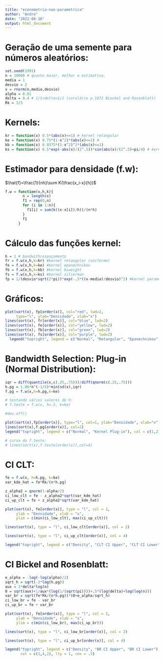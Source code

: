 ---
title: "econometria-nao-parametrica"
author: "André"
date: "2022-08-16"
output: html_document
---

# Geração de uma semente para números aleatórios:

```{r}
set.seed(1991)
n = 10000 # quanto maior, melhor a estimativa.
media = 1
desvio = 2
x = rnorm(n,media,desvio)
alpha = 0.01
delta = 0.4 # 1/S<delta<1/2 (corolário p.1072 Biockel and Rosenblatt)
Rk = 3/5
```

# Kernels:

```{r}
kr = function(x) 0.5*(abs(x)<=1) # kernel retangular
ke = function(x) 0.75*(1-x^2)*(abs(x)<=1) # 
kb = function(x) 0.9375*(1-x^2)^2*(abs(x)<=1)
ks = function(x) 0.5*exp(-abs(x)/(2^.5))*sin(abs(x)/(2^.5)+pi/4) # kernel silverman 1986

```


# Estimador para densidade (f.w):

$\hat{f}=\frac{1}{nh}\sum K(\frac{x_i-x}{h})$

```{r}
f.w = function(x,h,k){
        n = length(x)
        f1 = rep(0,n)
        for (i in 1:n){
          f1[i] = sum(k((x-x[i])/h))/(n*h)
        }
        f1
      }
```

# Cálculo das funções kernel:

```{r}
h = 1 # bandwith/espaçamento
fr = f.w(x,h,k=kr) #kernel retangular (uniforme)
fe = f.w(x,h,k=ke) #kernel epanechnikov
fb = f.w(x,h,k=kb) #kernel biweight
fs = f.w(x,h,k=ks) #kernel silverman
fp = 1/(desvio*sqrt(2*pi))*exp(-.5*((x-media)/desvio)^2) #kernel paramétrico (gaussiano)

```

# Gráficos:

```{r}
plot(sort(x), fp[order(x)], col="red", lwd=2, 
     type="l", ylab="Densidade", xlab="x")
lines(sort(x), fr[order(x)], col="blue", lwd=2)
lines(sort(x), fe[order(x)], col="yellow", lwd=2)
lines(sort(x), fb[order(x)], col="green", lwd=2)
lines(sort(x), fs[order(x)], col="purple", lwd=2)
  legend("topright", legend = c("Normal", "Retangular", "Epanechnikov", "Biweight", "Silverman"), col=c("red","blue","yellow","green","purple"), lty=1, cex=.8)

```

# Bandwidth Selection: Plug-in (Normal Distribution):

```{r}
iqr = diff(quantile(x,c(.25,.75)))/diff(qnorm(c(.25,.75)))
h.pg = 1.06*n^(-1/5)*min(sd(x),iqr)
f.pg = f.w(x,h=h.pg,k=ke)

# testando vários valores de h:
# f.teste = f.w(x, h=.5, k=ke)

#dev.off()

plot(sort(x),fp[order(x)], type="l", col=1, ylab="Densidade", xlab="x")
lines(sort(x),f.pg[order(x)], col=2)
legend("topright", legend = c("Normal", "Kernel Plug-in"), col = c(1,2), lty=1)

# curva do f.teste:
# lines(sort(x),f.teste[order(x)],col=4)


```

# CI CLT:

```{r}
fe = f.w(x, h=h.pg, k=ke)
var_kde_hat = fe*Rk/(n*h.pg)

z_alpha2 = qnorm(1-alpha/2)
ci_low_clt = fe - z_alpha2*sqrt(var_kde_hat)
ci_up_clt = fe + z_alpha2*sqrt(var_kde_hat)

plot(sort(x), fe[order(x)], type = "l", col = 1, 
     ylab = "Densidade", xlab = "x", 
     ylim = c(min(ci_low_clt), max(ci_up_clt)))

lines(sort(x), type = "l", ci_low_clt[order(x)], col = 2)

lines(sort(x), type = "l", ci_up_clt[order(x)], col = 4)

legend("topright", legend = c("Density", "CLT CI Upper", "CLT CI Lower"), col = c(1,4,2), lty = 1, cex = .5)

```

# CI Bickel and Rosenblatt:

```{r}
e_alpha = -log(-log(alpha)/2)
sqrt_h = sqrt(-2*log(h.pg))
aux = 2*delta*log(n)
O = sqrt(aux)+1/aux*(log(1/(sqrt(pi))))+.5*(log(delta)+log(log(n)))
var_br = sqrt(fe*Rk/(n*h.pg))*(O+e_alpha/sqrt_h)
ci_low_br = fe - var_br
ci_up_br = fe + var_br

plot(sort(x), fe[order(x)], type = "l", col = 1, 
     ylab = "Densidade", xlab = "x", 
     ylim = c(min(ci_low_br), max(ci_up_br)))

lines(sort(x), type = "l", ci_low_br[order(x)], col = 2)

lines(sort(x), type = "l", ci_up_br[order(x)], col = 4)

legend("topright", legend = c("Density", "BR CI Upper", "BR CI Lower"), 
       col = c(1,4,2), lty = 1, cex = .5)



```


















































